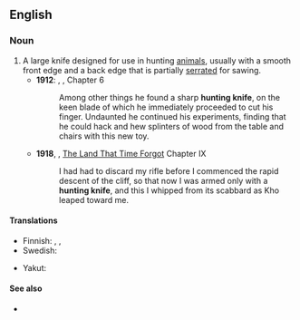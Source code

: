 ==English==

===Noun===
{{wikipedia}}
{{en-noun|hunting knives}}

# A large knife designed for use in hunting [[animal]]s, usually with a smooth front edge and a back edge that is partially [[serrated]] for sawing.
#* '''1912''': {{w|Edgar Rice Burroughs}}, {{w|Tarzan of the Apes}}, Chapter 6
#*: Among other things he found a sharp '''hunting knife''', on the keen blade of which he immediately proceeded to cut his finger. Undaunted he continued his experiments, finding that he could hack and hew splinters of wood from the table and chairs with this new toy.
#* '''1918''', {{w|Edgar Rice Burroughs}}, [[w:The Land That Time Forgot (novel)|The Land That Time Forgot]] Chapter IX
#*: I had had to discard my rifle before I commenced the rapid descent of the cliff, so that now I was armed only with a '''hunting knife''', and this I whipped from its scabbard as Kho leaped toward me.

====Translations====
{{trans-top|knife}}
* Finnish: {{t|fi|metsästysveitsi}}, {{t|fi|metsästyspuukko}}, {{t+|fi|puukko}}
* Swedish: {{t+|sv|jaktkniv|c}}
{{trans-mid}}
* Yakut: {{t|sah|булт быһаҕа|sc=Cyrl}}
{{trans-bottom}}

====See also====
* {{l|en|Bowie knife}}